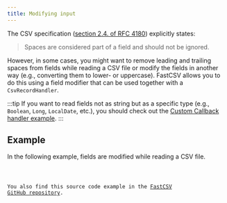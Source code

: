 ```yaml
---
title: Modifying input
---
```



The CSV specification ([section 2.4. of RFC 4180](https://www.rfc-editor.org/rfc/rfc4180#section-2)) explicitly states:

> Spaces are considered part of a field and should not be ignored.

However, in some cases, you might want to remove leading and trailing spaces from fields while reading a CSV file
or modify the fields in another way (e.g., converting them to lower- or uppercase). FastCSV allows you to do this
using a field modifier that can be used together with a `CsvRecordHandler`.

:::tip
If you want to read fields not as string but as a specific type (e.g., `Boolean`, `Long`, `LocalDate`, etc.),
you should check out the [Custom Callback handler example](/guides/examples/custom-callback-handler/).
:::

## Example

In the following example, fields are modified while reading a CSV file.

<Code code={sourceCode} title="ExampleCsvReaderWithFieldModifier.java" lang="java"/>

You also find this source code example in the
[FastCSV GitHub repository](https://github.com/osiegmar/FastCSV/blob/main/example/src/main/java/example/ExampleCsvReaderWithFieldModifier.java).
